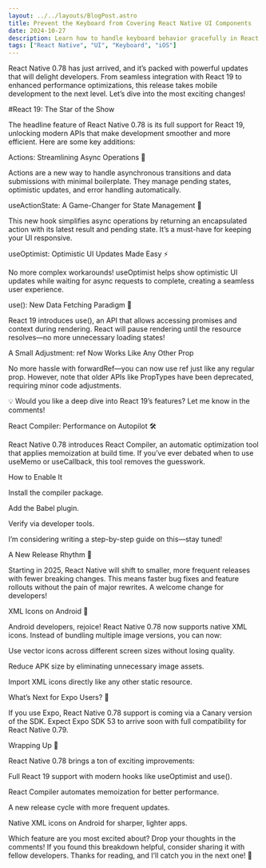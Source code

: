 ```yaml
---
layout: ../../layouts/BlogPost.astro
title: Prevent the Keyboard from Covering React Native UI Components
date: 2024-10-27
description: Learn how to handle keyboard behavior gracefully in React Native apps
tags: ["React Native", "UI", "Keyboard", "iOS"]
---
```

React Native 0.78 has just arrived, and it’s packed with powerful updates that will delight developers. From seamless integration with React 19 to enhanced performance optimizations, this release takes mobile development to the next level. Let’s dive into the most exciting changes!

#React 19: The Star of the Show

The headline feature of React Native 0.78 is its full support for React 19, unlocking modern APIs that make development smoother and more efficient. Here are some key additions:

Actions: Streamlining Async Operations 🚀

Actions are a new way to handle asynchronous transitions and data submissions with minimal boilerplate. They manage pending states, optimistic updates, and error handling automatically.

useActionState: A Game-Changer for State Management 🎯

This new hook simplifies async operations by returning an encapsulated action with its latest result and pending state. It’s a must-have for keeping your UI responsive.

useOptimist: Optimistic UI Updates Made Easy ⚡

No more complex workarounds! useOptimist helps show optimistic UI updates while waiting for async requests to complete, creating a seamless user experience.

use(): New Data Fetching Paradigm 🔄

React 19 introduces use(), an API that allows accessing promises and context during rendering. React will pause rendering until the resource resolves—no more unnecessary loading states!

A Small Adjustment: ref Now Works Like Any Other Prop

No more hassle with forwardRef—you can now use ref just like any regular prop. However, note that older APIs like PropTypes have been deprecated, requiring minor code adjustments.

💡 Would you like a deep dive into React 19’s features? Let me know in the comments!

React Compiler: Performance on Autopilot 🛠️

React Native 0.78 introduces React Compiler, an automatic optimization tool that applies memoization at build time. If you’ve ever debated when to use useMemo or useCallback, this tool removes the guesswork.

How to Enable It

Install the compiler package.

Add the Babel plugin.

Verify via developer tools.

I’m considering writing a step-by-step guide on this—stay tuned!

A New Release Rhythm 📅

Starting in 2025, React Native will shift to smaller, more frequent releases with fewer breaking changes. This means faster bug fixes and feature rollouts without the pain of major rewrites. A welcome change for developers!

XML Icons on Android 🎨

Android developers, rejoice! React Native 0.78 now supports native XML icons. Instead of bundling multiple image versions, you can now:

Use vector icons across different screen sizes without losing quality.

Reduce APK size by eliminating unnecessary image assets.

Import XML icons directly like any other static resource.

What’s Next for Expo Users? 🚀

If you use Expo, React Native 0.78 support is coming via a Canary version of the SDK. Expect Expo SDK 53 to arrive soon with full compatibility for React Native 0.79.

Wrapping Up 🎉

React Native 0.78 brings a ton of exciting improvements:

Full React 19 support with modern hooks like useOptimist and use().

React Compiler automates memoization for better performance.

A new release cycle with more frequent updates.

Native XML icons on Android for sharper, lighter apps.

Which feature are you most excited about? Drop your thoughts in the comments! If you found this breakdown helpful, consider sharing it with fellow developers. Thanks for reading, and I’ll catch you in the next one! 🚀

